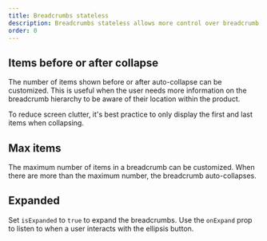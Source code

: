 ```yaml
---
title: Breadcrumbs stateless
description: Breadcrumbs stateless allows more control over breadcrumb items' expanded state. Use with caution as this pattern will be removed soon.
order: 0
---
```



## Items before or after collapse

The number of items shown before or after auto-collapse can be customized. This is useful when the user needs more information on the breadcrumb hierarchy to be aware of their location within the product.

To reduce screen clutter, it's best practice to only display the first and last items when collapsing.

<Example
  Component={BreadcrumbsStatelessCollapsed}
  packageName="@atlaskit/breadcrumbs"
/>

## Max items

The maximum number of items in a breadcrumb can be customized.
When there are more than the maximum number,
the breadcrumb auto-collapses.

<Example
  Component={BreadcrumbsStatelessMaxItems}
  packageName="@atlaskit/breadcrumbs"
/>

## Expanded

Set `isExpanded` to `true` to expand the breadcrumbs.
Use the `onExpand` prop to listen to when a user interacts with the ellipsis button.

<Example
  Component={BreadcrumbsStatelessExpanded}
  packageName="@atlaskit/breadcrumbs"
/>
